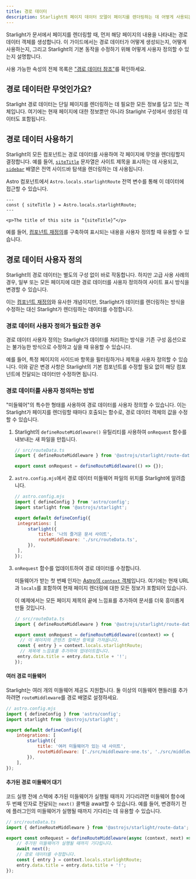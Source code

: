 ```yaml
---
title: 경로 데이터
description: Starlight의 페이지 데이터 모델이 페이지를 렌더링하는 데 어떻게 사용되는지, 그리고 이를 어떻게 사용자 정의할 수 있는지 알아보세요.
---
```



Starlight가 문서에서 페이지를 렌더링할 때, 먼저 해당 페이지의 내용을 나타내는 경로 데이터 객체를 생성합니다.
이 가이드에서는 경로 데이터가 어떻게 생성되는지, 어떻게 사용하는지, 그리고 Starlight의 기본 동작을 수정하기 위해 어떻게 사용자 정의할 수 있는지 설명합니다.

사용 가능한 속성의 전체 목록은 ["경로 데이터 참조"](/ko/reference/route-data/)를 확인하세요.

## 경로 데이터란 무엇인가요?

Starlight 경로 데이터는 단일 페이지를 렌더링하는 데 필요한 모든 정보를 담고 있는 객체입니다.
여기에는 현재 페이지에 대한 정보뿐만 아니라 Starlight 구성에서 생성된 데이터도 포함됩니다.

## 경로 데이터 사용하기

Starlight의 모든 컴포넌트는 경로 데이터를 사용하여 각 페이지에 무엇을 렌더링할지 결정합니다. 예를 들어, [`siteTitle`](/ko/reference/route-data/#sitetitle) 문자열은 사이트 제목을 표시하는 데 사용되고, [`sidebar`](/ko/reference/route-data/#sidebar) 배열은 전역 사이드바 탐색을 렌더링하는 데 사용됩니다.

Astro 컴포넌트에서 `Astro.locals.starlightRoute` 전역 변수를 통해 이 데이터에 접근할 수 있습니다.

```astro title="example.astro" {2}
---
const { siteTitle } = Astro.locals.starlightRoute;
---

<p>The title of this site is “{siteTitle}”</p>
```

예를 들어, [컴포넌트 재정의](/ko/guides/overriding-components/)를 구축하여 표시되는 내용을 사용자 정의할 때 유용할 수 있습니다.

## 경로 데이터 사용자 정의

Starlight의 경로 데이터는 별도의 구성 없이 바로 작동합니다.
하지만 고급 사용 사례의 경우, 일부 또는 모든 페이지에 대한 경로 데이터를 사용자 정의하여 사이트 표시 방식을 변경할 수 있습니다.

이는 [컴포넌트 재정의](/ko/guides/overriding-components/)와 유사한 개념이지만, Starlight가 데이터를 렌더링하는 방식을 수정하는 대신 Starlight가 렌더링하는 데이터를 수정합니다.

### 경로 데이터 사용자 정의가 필요한 경우

경로 데이터 사용자 정의는 Starlight가 데이터를 처리하는 방식을 기존 구성 옵션으로는 불가능한 방식으로 수정하고 싶을 때 유용할 수 있습니다.

예를 들어, 특정 페이지의 사이드바 항목을 필터링하거나 제목을 사용자 정의할 수 있습니다. 이와 같은 변경 사항은 Starlight의 기본 컴포넌트를 수정할 필요 없이 해당 컴포넌트에 전달되는 데이터만 수정하면 됩니다.

### 경로 데이터를 사용자 정의하는 방법

"미들웨어"의 특수한 형태를 사용하여 경로 데이터를 사용자 정의할 수 있습니다.
이는 Starlight가 페이지를 렌더링할 때마다 호출되는 함수로, 경로 데이터 객체의 값을 수정할 수 있습니다.

<Steps>

1. Starlight의 `defineRouteMiddleware()` 유틸리티를 사용하여 `onRequest` 함수를 내보내는 새 파일을 만듭니다.

   ```ts
   // src/routeData.ts
   import { defineRouteMiddleware } from '@astrojs/starlight/route-data';

   export const onRequest = defineRouteMiddleware(() => {});
   ```
   
2. `astro.config.mjs`에서 경로 데이터 미들웨어 파일의 위치를 Starlight에 알려줍니다.

   ```js ins={9}
   // astro.config.mjs
   import { defineConfig } from 'astro/config';
   import starlight from '@astrojs/starlight';

   export default defineConfig({
   	integrations: [
   		starlight({
   			title: '나의 즐거운 문서 사이트',
   			routeMiddleware: './src/routeData.ts',
   		}),
   	],
   });
   ```
   
3. `onRequest` 함수를 업데이트하여 경로 데이터를 수정합니다.

   미들웨어가 받는 첫 번째 인자는 [Astro의 `context` 객체](https://docs.astro.build/ko/reference/api-reference/)입니다.
   여기에는 현재 URL과 `locals`를 포함하여 현재 페이지 렌더링에 대한 모든 정보가 포함되어 있습니다.

   이 예제에서는 모든 페이지 제목의 끝에 느낌표를 추가하여 문서를 더욱 흥미롭게 만들 것입니다.

   ```ts
   // src/routeData.ts
   import { defineRouteMiddleware } from '@astrojs/starlight/route-data';

   export const onRequest = defineRouteMiddleware((context) => {
     // 이 페이지의 콘텐츠 컬렉션 항목을 가져옵니다.
   	const { entry } = context.locals.starlightRoute;
     // 제목에 느낌표를 추가하여 업데이트합니다.
   	entry.data.title = entry.data.title + '!';
   });
   ```

</Steps>

#### 여러 경로 미들웨어

Starlight는 여러 개의 미들웨어 제공도 지원합니다.
둘 이상의 미들웨어 핸들러를 추가하려면 `routeMiddleware`를 경로 배열로 설정하세요.

```js {9}
// astro.config.mjs
import { defineConfig } from 'astro/config';
import starlight from '@astrojs/starlight';

export default defineConfig({
	integrations: [
		starlight({
			title: '여러 미들웨어가 있는 내 사이트',
			routeMiddleware: ['./src/middleware-one.ts', './src/middleware-two.ts'],
		}),
	],
});
```

#### 추가된 경로 미들웨어 대기

코드 실행 전에 스택에 추가된 미들웨어가 실행될 때까지 기다리려면 미들웨어 함수에 두 번째 인자로 전달되는 `next()` 콜백을 await할 수 있습니다.
예를 들어, 변경하기 전에 플러그인의 미들웨어가 실행될 때까지 기다리는 데 유용할 수 있습니다.

```ts "next" "await next();"
// src/routeData.ts
import { defineRouteMiddleware } from '@astrojs/starlight/route-data';

export const onRequest = defineRouteMiddleware(async (context, next) => {
	// 추가된 미들웨어가 실행될 때까지 기다립니다.
	await next();
	// 경로 데이터를 수정합니다.
	const { entry } = context.locals.starlightRoute;
	entry.data.title = entry.data.title + '!';
});
```
